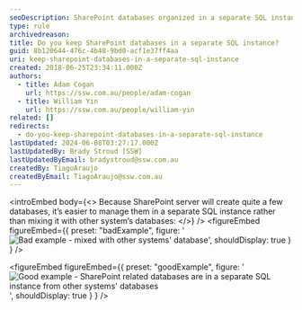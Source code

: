 ```yaml
---
seoDescription: SharePoint databases organized in a separate SQL instance for efficient management and scalability.
type: rule
archivedreason:
title: Do you keep SharePoint databases in a separate SQL instance?
guid: 8b120644-476c-4b48-9bd0-acf1e37ff4aa
uri: keep-sharepoint-databases-in-a-separate-sql-instance
created: 2018-06-25T23:34:11.000Z
authors:
  - title: Adam Cogan
    url: https://ssw.com.au/people/adam-cogan
  - title: William Yin
    url: https://ssw.com.au/people/william-yin
related: []
redirects:
  - do-you-keep-sharepoint-databases-in-a-separate-sql-instance
lastUpdated: 2024-06-08T03:27:17.000Z
lastUpdatedBy: Brady Stroud [SSW]
lastUpdatedByEmail: bradystroud@ssw.com.au
createdBy: TiagoAraujo
createdByEmail: TiagoAraujo@ssw.com.au
---
```


<introEmbed
  body={<>
Because SharePoint server will create quite a few databases, it’s easier to manage them in a separate SQL instance rather than mixing it with other system’s databases:
  </>}
/>
<figureEmbed figureEmbed={{
  preset: "badExample",
  figure: '![Bad example - mixed with other systems\' database](/uploads/rules/keep-sharepoint-databases-in-a-separate-sql-instance/sharepoint-database-bad.png)',
  shouldDisplay: true
} } />


<figureEmbed figureEmbed={{
  preset: "goodExample",
  figure: '![Good example - SharePoint related databases are in a separate SQL instance from other systems\' databases](/uploads/rules/keep-sharepoint-databases-in-a-separate-sql-instance/sharepoint-database-good.png)',
  shouldDisplay: true
} } />
